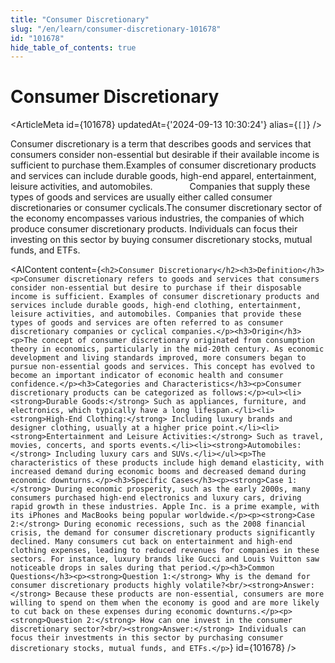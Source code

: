 ```yaml
---
title: "Consumer Discretionary"
slug: "/en/learn/consumer-discretionary-101678"
id: "101678"
hide_table_of_contents: true
---
```



# Consumer Discretionary

<ArticleMeta id={101678} updatedAt={'2024-09-13 10:30:24'} alias={`[]`} />
<div className='border-solid border-b border-t-0 my-4 border-[var(--ifm-color-gray-300)]' />

Consumer discretionary is a term that describes goods and services that consumers consider non-essential but desirable if their available income is sufficient to purchase them.Examples of consumer discretionary products and services can include durable goods, high-end apparel, entertainment, leisure activities, and automobiles.               Companies that supply these types of goods and services are usually either called consumer discretionaries or consumer cyclicals.The consumer discretionary sector of the economy encompasses various industries, the companies of which produce consumer discretionary products. Individuals can focus their investing on this sector by buying consumer discretionary stocks, mutual funds, and ETFs.

<AIContent content={`<h2>Consumer Discretionary</h2><h3>Definition</h3><p>Consumer discretionary refers to goods and services that consumers consider non-essential but desire to purchase if their disposable income is sufficient. Examples of consumer discretionary products and services include durable goods, high-end clothing, entertainment, leisure activities, and automobiles. Companies that provide these types of goods and services are often referred to as consumer discretionary companies or cyclical companies.</p><h3>Origin</h3><p>The concept of consumer discretionary originated from consumption theory in economics, particularly in the mid-20th century. As economic development and living standards improved, more consumers began to pursue non-essential goods and services. This concept has evolved to become an important indicator of economic health and consumer confidence.</p><h3>Categories and Characteristics</h3><p>Consumer discretionary products can be categorized as follows:</p><ul><li><strong>Durable Goods:</strong> Such as appliances, furniture, and electronics, which typically have a long lifespan.</li><li><strong>High-End Clothing:</strong> Including luxury brands and designer clothing, usually at a higher price point.</li><li><strong>Entertainment and Leisure Activities:</strong> Such as travel, movies, concerts, and sports events.</li><li><strong>Automobiles:</strong> Including luxury cars and SUVs.</li></ul><p>The characteristics of these products include high demand elasticity, with increased demand during economic booms and decreased demand during economic downturns.</p><h3>Specific Cases</h3><p><strong>Case 1:</strong> During economic prosperity, such as the early 2000s, many consumers purchased high-end electronics and luxury cars, driving rapid growth in these industries. Apple Inc. is a prime example, with its iPhones and MacBooks being popular worldwide.</p><p><strong>Case 2:</strong> During economic recessions, such as the 2008 financial crisis, the demand for consumer discretionary products significantly declined. Many consumers cut back on entertainment and high-end clothing expenses, leading to reduced revenues for companies in these sectors. For instance, luxury brands like Gucci and Louis Vuitton saw noticeable drops in sales during that period.</p><h3>Common Questions</h3><p><strong>Question 1:</strong> Why is the demand for consumer discretionary products highly volatile?<br/><strong>Answer:</strong> Because these products are non-essential, consumers are more willing to spend on them when the economy is good and are more likely to cut back on these expenses during economic downturns.</p><p><strong>Question 2:</strong> How can one invest in the consumer discretionary sector?<br/><strong>Answer:</strong> Individuals can focus their investments in this sector by purchasing consumer discretionary stocks, mutual funds, and ETFs.</p>`} id={101678} />
